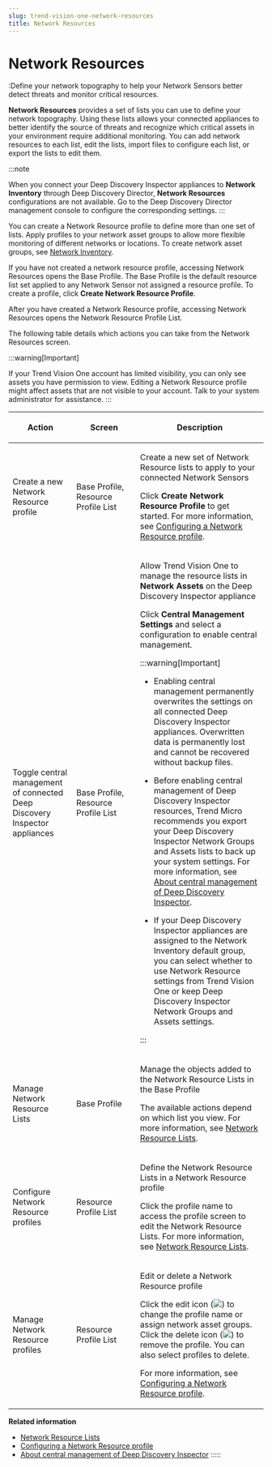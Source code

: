 ```yaml
---
slug: trend-vision-one-network-resources
title: Network Resources
---
```

# Network Resources

:Define your network topography to help your Network Sensors better detect threats and monitor critical resources.

**Network Resources** provides a set of lists you can use to define your network topography. Using these lists allows your connected appliances to better identify the source of threats and recognize which critical assets in your environment require additional monitoring. You can add network resources to each list, edit the lists, import files to configure each list, or export the lists to edit them.

:::note

When you connect your Deep Discovery Inspector appliances to **Network Inventory** through Deep Discovery Director, **Network Resources** configurations are not available. Go to the Deep Discovery Director management console to configure the corresponding settings.
:::

You can create a Network Resource profile to define more than one set of lists. Apply profiles to your network asset groups to allow more flexible monitoring of different networks or locations. To create network asset groups, see [Network Inventory](network-inventory.mdx).

If you have not created a network resource profile, accessing Network Resources opens the Base Profile. The Base Profile is the default resource list set applied to any Network Sensor not assigned a resource profile. To create a profile, click **Create Network Resource Profile**.

After you have created a Network Resource profile, accessing Network Resources opens the Network Resource Profile List.

The following table details which actions you can take from the Network Resources screen.

:::warning[Important]

If your Trend Vision One account has limited visibility, you can only see assets you have permission to view. Editing a Network Resource profile might affect assets that are not visible to your account. Talk to your system administrator for assistance.
:::

<table>
<colgroup>
<col style="width: 25%" />
<col style="width: 25%" />
<col style="width: 50%" />
</colgroup>
<thead>
<tr>
<th><p>Action</p></th>
<th><p>Screen</p></th>
<th><p>Description</p></th>
</tr>
</thead>
<tbody>
<tr>
<td><p>Create a new Network Resource profile</p></td>
<td><p>Base Profile, Resource Profile List</p></td>
<td><p>Create a new set of Network Resource lists to apply to your connected Network Sensors</p>
<p>Click <strong>Create Network Resource Profile</strong> to get started. For more information, see <a href="trend-vision-one-configuring-resource-profile">Configuring a Network Resource profile</a>.</p></td>
</tr>
<tr>
<td><p>Toggle central management of connected Deep Discovery Inspector appliances</p></td>
<td><p>Base Profile, Resource Profile List</p></td>
<td><p>Allow Trend Vision One to manage the resource lists in <strong>Network Assets</strong> on the Deep Discovery Inspector appliance</p>
<p>Click <strong>Central Management Settings</strong> and select a configuration to enable central management.</p>


:::warning[Important]

<ul>
<li><p>Enabling central management permanently overwrites the settings on all connected Deep Discovery Inspector appliances. Overwritten data is permanently lost and cannot be recovered without backup files.</p></li>
<li><p>Before enabling central management of Deep Discovery Inspector resources, Trend Micro recommends you export your Deep Discovery Inspector Network Groups and Assets lists to back up your system settings. For more information, see <a href="trend-vision-one-central-management-ddi">About central management of Deep Discovery Inspector</a>.</p></li>
<li><p>If your Deep Discovery Inspector appliances are assigned to the Network Inventory default group, you can select whether to use Network Resource settings from Trend Vision One or keep Deep Discovery Inspector Network Groups and Assets settings.</p></li>
</ul>


:::

</td>
</tr>
<tr>
<td><p>Manage Network Resource Lists</p></td>
<td><p>Base Profile</p></td>
<td><p>Manage the objects added to the Network Resource Lists in the Base Profile</p>
<p>The available actions depend on which list you view. For more information, see <a href="trend-vision-one-network-resource-lists">Network Resource Lists</a>.</p></td>
</tr>
<tr>
<td><p>Configure Network Resource profiles</p></td>
<td><p>Resource Profile List</p></td>
<td><p>Define the Network Resource Lists in a Network Resource profile</p>
<p>Click the profile name to access the profile screen to edit the Network Resource Lists. For more information, see <a href="trend-vision-one-network-resource-lists">Network Resource Lists</a>.</p></td>
</tr>
<tr>
<td>Manage Network Resource profiles</td>
<td><p>Resource Profile List</p></td>
<td><p>Edit or delete a Network Resource profile</p>
<p>Click the edit icon (<img src="./images/editIcon=71125946-2a6e-4cfa-ae3f-072292c400ae.webp" />) to change the profile name or assign network asset groups. Click the delete icon (<img src="./images/garbage_can_icon=GUID-20230329141313.webp" />) to remove the profile. You can also select profiles to delete.</p>
<p>For more information, see <a href="trend-vision-one-configuring-resource-profile">Configuring a Network Resource profile</a>.</p></td>
</tr>
</tbody>
</table>

**Related information**

- [Network Resource Lists](network-resource-lists.md "Configure your Network Resource Lists to define your network topography for your connected Network Sensors.")
- [Configuring a Network Resource profile](configuring-resource-profile.md "Create profiles to apply different sets of Network Resource lists to your Network Sensors.")
- [About central management of Deep Discovery Inspector](central-management-ddi.md "Review information and requirements for enabling central management of your Deep Discovery Inspector resources and exceptions.")
:::::
